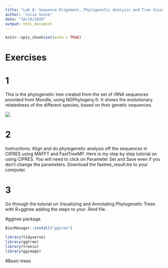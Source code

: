 ```yaml
---
title: "Lab 8: Sequence Alignment, Phylogenetic Analysis and Tree Visualization"
author: "Julia Sousa"
date: "10/19/2020"
output: html_document
---
```


```r
knitr::opts_chunk$set(echo = TRUE)
```


# Exercises

# 1

This is the phylogenetic tree created from the set of rRNA sequences provided from Moodle, using NGPhylogeny.fr. It shows the evolutionary relatedness of the different species, based on their genetic sequences.

![](tree.PNG)


# 2

Instructions: Align and do phylogenetic analysis off the sequences in CIPRES using MAFFT and FastTreeMP. Here is my step by step tutorial on using CIPRES. You will need to click on Parameter Set and Save even if you don’t change the parameters. Download the fastree_result.tre to your computer.


# 3
Go through the tutorial on Visualizing and Annotating Phylogenetic Trees with R+ggtree adding the steps to your .Rmd file.

#ggtree package

```r

BiocManager::install("ggtree")

```


```r

library(tidyverse)
library(ggtree)
library(treeio)
library(ggimage)

```

#Basic trees































